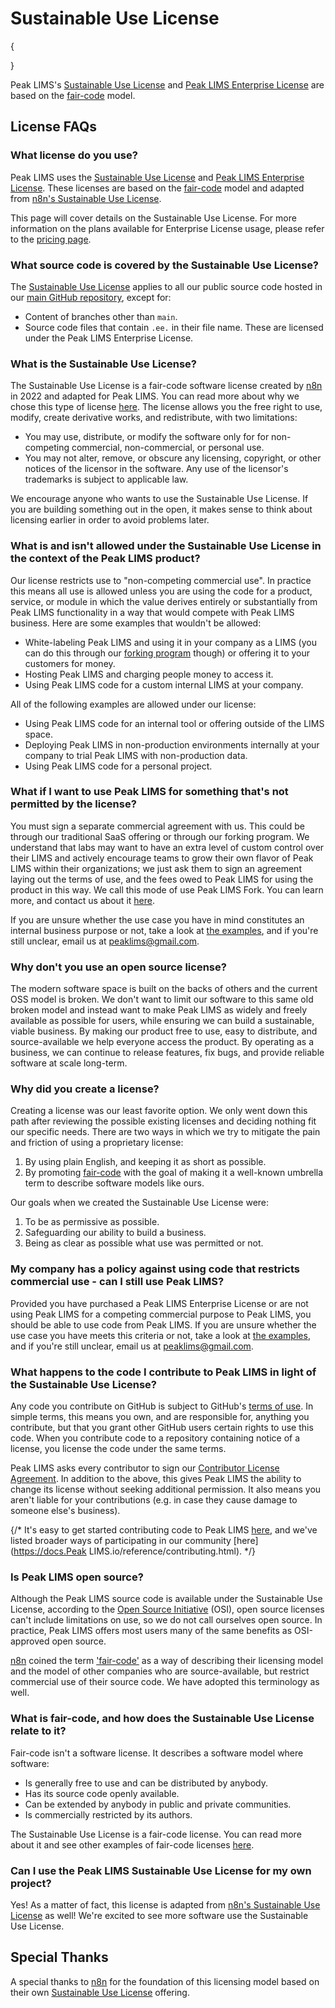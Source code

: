 
# Sustainable Use License

{
<div>
      <InfoBanner informationText="Proprietary licenses will be available for enterprise customers." />
</div>
}

Peak LIMS's [Sustainable Use License](https://github.com/peaklims/peaklims/blob/main/LICENSE.md) and [Peak LIMS Enterprise License](https://github.com/peaklims/peaklims/blob/main/LICENSE_EE.md) are based on the [fair-code](http://faircode.io/) model.

## License FAQs

### What license do you use?

Peak LIMS uses the [Sustainable Use License](https://github.com/peaklims/peaklims/blob/main/LICENSE.md) and
[Peak LIMS Enterprise License](https://github.com/peaklims/peaklims/blob/main/LICENSE_EE.md). These licenses
are based on the [fair-code](http://faircode.io/) model and adapted from [n8n's Sustainable Use License](https://docs.n8n.io/sustainable-use-license/).

This page will cover details on the Sustainable Use License. For more information on the plans available for Enterprise License usage, please refer to the [pricing page](/pricing).

### What source code is covered by the Sustainable Use License?

The [Sustainable Use License](https://github.com/peaklims/peaklims/blob/main/LICENSE.md) applies to all our public source code hosted in our 
[main GitHub repository](https://github.com/peaklims), except for:

- Content of branches other than `main`.
- Source code files that contain `.ee.` in their file name. These are licensed under the Peak LIMS Enterprise License.

### What is the Sustainable Use License?

The Sustainable Use License is a fair-code software license created by [n8n](https://n8n.io/) in 2022 and adapted for Peak LIMS. You can read more about 
why we chose this type of license [here](#why-did-you-create-a-license). The license allows you the free right to use, modify, create
 derivative works, and redistribute, with two limitations:

- You may use, distribute, or modify the software only for for non-competing commercial, non-commercial, or personal use.
- You may not alter, remove, or obscure any licensing, copyright, or other notices of the licensor in the software. Any 
use of the licensor's trademarks is subject to applicable law.

We encourage anyone who wants to use the Sustainable Use License. If you are building something out in the open, it makes sense to 
think about licensing earlier in order to avoid problems later. 

### What is and isn't allowed under the Sustainable Use License in the context of the Peak LIMS product?

Our license restricts use to "non-competing commercial use". In practice this means all use is allowed unless you are using the code for 
a product, service, or module in which the value derives entirely or substantially from Peak LIMS functionality in a way that would compete 
with Peak LIMS business. Here are some examples that wouldn't be allowed:

- White-labeling Peak LIMS and using it in your company as a LIMS (you can do this through our [forking program](/forking) though) or offering it to your customers for money.
- Hosting Peak LIMS and charging people money to access it.
- Using Peak LIMS code for a custom internal LIMS at your company.

All of the following examples are allowed under our license:

- Using Peak LIMS code for an internal tool or offering outside of the LIMS space.
- Deploying Peak LIMS in non-production environments internally at your company to trial Peak LIMS with non-production data.
- Using Peak LIMS code for a personal project.

### What if I want to use Peak LIMS for something that's not permitted by the license?

You must sign a separate commercial agreement with us. This could be through our traditional SaaS offering or through our forking program.
We understand that labs may want to have an extra level of custom control over their LIMS and actively encourage teams to grow their own
flavor of Peak LIMS within their organizations; we just ask them to sign an agreement laying out the terms of use, and the fees owed to Peak 
LIMS for using the product in this way. We call this mode of use Peak LIMS Fork. You can learn more, and contact us 
about it [here](/forking).

If you are unsure whether the use case you have in mind constitutes an internal business purpose or not, take a look at 
[the examples](#what-is-and-isnt-allowed-under-the-sustainable-use-license-in-the-context-of-the-peak-lims-product), and 
if you're still unclear, email us at [peaklims@gmail.com](mailto:peaklims@gmail.com).

### Why don't you use an open source license?

The modern software space is built on the backs of others and the current OSS model is broken. We don't want to limit our software to 
this same old broken model and instead want to make Peak LIMS as widely and freely available as possible for users, while ensuring 
we can build a sustainable, viable business. By making our product free to use, easy to distribute, and source-available we help 
everyone access the product. By operating as a business, we can continue to release features, fix bugs, and provide reliable 
software at scale long-term.

### Why did you create a license?

Creating a license was our least favorite option. We only went down this path after reviewing the possible existing licenses and
 deciding nothing fit our specific needs. There are two ways in which we try to mitigate the pain and friction of using a proprietary license:

1. By using plain English, and keeping it as short as possible.
2. By promoting [fair-code](https://faircode.io/) with the goal of making it a well-known umbrella term to describe software models like ours.

Our goals when we created the Sustainable Use License were:

1. To be as permissive as possible.
2. Safeguarding our ability to build a business.
3. Being as clear as possible what use was permitted or not.

### My company has a policy against using code that restricts commercial use - can I still use Peak LIMS?

Provided you have purchased a Peak LIMS Enterprise License or are not using Peak LIMS for a competing 
commercial purpose to Peak LIMS, you should be able to use code from Peak LIMS. If you are unsure whether the use 
case you have meets this criteria or not, take a look at [the examples](#what-is-and-isnt-allowed-under-the-sustainable-use-license-in-the-context-of-the-peak-lims-product), 
and if you're still unclear, email us at [peaklims@gmail.com](mailto:peaklims@gmail.com).

### What happens to the code I contribute to Peak LIMS in light of the Sustainable Use License?

Any code you contribute on GitHub is subject to GitHub's [terms of use](https://docs.github.com/en/site-policy/github-terms/github-terms-of-service#d-user-generated-content). 
In simple terms, this means you own, and are responsible for, anything you contribute, but that you 
grant other GitHub users certain rights to use this code. When you contribute code to a repository 
containing notice of a license, you license the code under the same terms.

Peak LIMS asks every contributor to sign our [Contributor License Agreement](https://github.com/peaklims/peaklims/blob/main/CONTRIBUTOR_LICENSE_AGREEMENT.md). 
In addition to the above, this gives Peak LIMS the ability to change its license without seeking additional permission. 
It also means you aren't liable for your contributions (e.g. in case they cause damage to someone else's business).

{/* It's easy to get started contributing code to Peak LIMS [here](https://github.com/PeakLIMS-io), and we've listed broader 
ways of participating in our community [here](https://docs.Peak LIMS.io/reference/contributing.html). */}

### Is Peak LIMS open source?

Although the Peak LIMS source code is available under the Sustainable Use License, according to the [Open Source Initiative](https://opensource.org/) (OSI), 
open source licenses can't include limitations on use, so we do not call ourselves open source. In practice, 
Peak LIMS offers most users many of the same benefits as OSI-approved open source.

[n8n](https://n8n.io/) coined the term ['fair-code'](https://faircode.io/) as a way of describing their licensing model and the model of 
other companies who are source-available, but restrict commercial use of their source code. We have adopted this terminology as well.

### What is fair-code, and how does the Sustainable Use License relate to it?

Fair-code isn't a software license. It describes a software model where software:

- Is generally free to use and can be distributed by anybody.
- Has its source code openly available.
- Can be extended by anybody in public and private communities.
- Is commercially restricted by its authors.

The Sustainable Use License is a fair-code license. You can read more about it and see other examples of fair-code licenses [here](https://faircode.io/).

### Can I use the Peak LIMS Sustainable Use License for my own project?

Yes! As a matter of fact, this license is adapted from [n8n's Sustainable Use License](https://docs.n8n.io/sustainable-use-license/) as well! 
We're excited to see more software use the Sustainable Use License.

## Special Thanks

A special thanks to [n8n](https://n8n.io/) for the foundation of this licensing model based on their own [Sustainable Use License](https://docs.n8n.io/sustainable-use-license/) offering.
